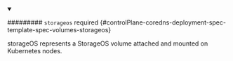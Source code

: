 


<details className="config-field" data-expandable="true" open>
<summary>

######### `storageos` <span className="config-field-required" data-required="false">required</span> <span className="config-field-type"></span> <span className="config-field-default"></span> <span className="config-field-enum"></span> {#controlPlane-coredns-deployment-spec-template-spec-volumes-storageos}

storageOS represents a StorageOS volume attached and mounted on Kubernetes nodes.

</summary>

<PartialStorageosreference />


</details>

